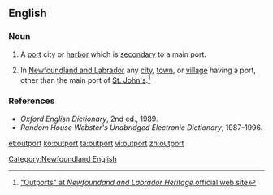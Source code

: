 ==English==

===Noun===
{{en-noun}}

# A [[port]] city or [[harbor]] which is [[secondary]] to a main port.
# {{context|Canada|lang=en}} In [[Newfoundland and Labrador]] any [[city]], [[town]], or [[village]] having a port, other than the main port of [[St. John's]].<ref>[http://www.heritage.nf.ca/society/outports.html "Outports" at ''Newfoundand and Labrador Heritage'' official web site]</ref>

===References===
<references/>
* ''Oxford English Dictionary'', 2nd ed., 1989.
* ''Random House Webster's Unabridged Electronic Dictionary'', 1987-1996.

[[Category:Newfoundland English]]

[[et:outport]]
[[ko:outport]]
[[ta:outport]]
[[vi:outport]]
[[zh:outport]]